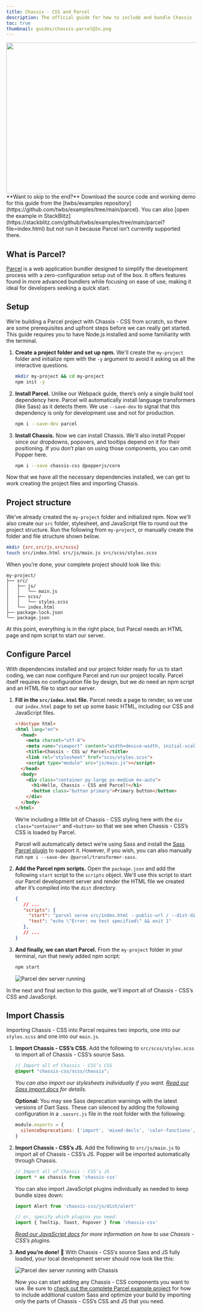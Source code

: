 ```yaml
---
title: Chassis - CSS and Parcel
description: The official guide for how to include and bundle Chassis - CSS’s CSS and JavaScript in your project using Parcel.
toc: true
thumbnail: guides/chassis-parcel@2x.png
---
```


<img class="d-block mx-auto mb-large image-fluid rounded-3" srcset="/docs/[[config:docs_version]]/assets/img/guides/chassis-parcel.png, /docs/[[config:docs_version]]/assets/img/guides/chassis-parcel@2x.png 2x" src="/docs/[[config:docs_version]]/assets/img/guides/chassis-parcel.png" width="800" height="400" alt=""/>

<Callout>
**Want to skip to the end?** Download the source code and working demo for this guide from the [twbs/examples repository](https://github.com/twbs/examples/tree/main/parcel). You can also [open the example in StackBlitz](https://stackblitz.com/github/twbs/examples/tree/main/parcel?file=index.html) but not run it because Parcel isn’t currently supported there.
</Callout>

## What is Parcel?

[Parcel](https://parceljs.org/) is a web application bundler designed to simplify the development process with a zero-configuration setup out of the box. It offers features found in more advanced bundlers while focusing on ease of use, making it ideal for developers seeking a quick start.

## Setup

We’re building a Parcel project with Chassis - CSS from scratch, so there are some prerequisites and upfront steps before we can really get started. This guide requires you to have Node.js installed and some familiarity with the terminal.

1. **Create a project folder and set up npm.** We'll create the `my-project` folder and initialize npm with the `-y` argument to avoid it asking us all the interactive questions.

   ```sh
   mkdir my-project && cd my-project
   npm init -y
   ```

2. **Install Parcel.** Unlike our Webpack guide, there’s only a single build tool dependency here. Parcel will automatically install language transformers (like Sass) as it detects them. We use `--save-dev` to signal that this dependency is only for development use and not for production.

   ```sh
   npm i --save-dev parcel
   ```

3. **Install Chassis.** Now we can install Chassis. We'll also install Popper since our dropdowns, popovers, and tooltips depend on it for their positioning. If you don’t plan on using those components, you can omit Popper here.

   ```sh
   npm i --save chassis-css @popperjs/core
   ```

Now that we have all the necessary dependencies installed, we can get to work creating the project files and importing Chassis.

## Project structure

We’ve already created the `my-project` folder and initialized npm. Now we'll also create our `src` folder, stylesheet, and JavaScript file to round out the project structure. Run the following from `my-project`, or manually create the folder and file structure shown below.

```sh
mkdir {src,src/js,src/scss}
touch src/index.html src/js/main.js src/scss/styles.scss
```

When you’re done, your complete project should look like this:

```text
my-project/
├── src/
│   ├── js/
│   │   └── main.js
│   ├── scss/
│   │   └── styles.scss
│   └── index.html
├── package-lock.json
└── package.json
```

At this point, everything is in the right place, but Parcel needs an HTML page and npm script to start our server.

## Configure Parcel

With dependencies installed and our project folder ready for us to start coding, we can now configure Parcel and run our project locally. Parcel itself requires no configuration file by design, but we do need an npm script and an HTML file to start our server.

1. **Fill in the `src/index.html` file.** Parcel needs a page to render, so we use our `index.html` page to set up some basic HTML, including our CSS and JavaScript files.

   ```html
   <!doctype html>
   <html lang="en">
     <head>
       <meta charset="utf-8">
       <meta name="viewport" content="width=device-width, initial-scale=1">
       <title>Chassis - CSS w/ Parcel</title>
       <link rel="stylesheet" href="scss/styles.scss">
       <script type="module" src="js/main.js"></script>
     </head>
     <body>
       <div class="container py-large px-medium mx-auto">
         <h1>Hello, Chassis - CSS and Parcel!</h1>
         <button class="button primary">Primary button</button>
       </div>
     </body>
   </html>
   ```

   We’re including a little bit of Chassis - CSS styling here with the `div class="container"` and `<button>` so that we see when Chassis - CSS’s CSS is loaded by Parcel.

   Parcel will automatically detect we’re using Sass and install the [Sass Parcel plugin](https://parceljs.org/languages/sass/) to support it. However, if you wish, you can also manually run `npm i --save-dev @parcel/transformer-sass`.

2. **Add the Parcel npm scripts.** Open the `package.json` and add the following `start` script to the `scripts` object. We'll use this script to start our Parcel development server and render the HTML file we created after it’s compiled into the `dist` directory.

   ```json
   {
      // ...
      "scripts": {
        "start": "parcel serve src/index.html --public-url / --dist-dir dist",
        "test": "echo \"Error: no test specified\" && exit 1"
      },
      // ...
   }
   ```

3. **And finally, we can start Parcel.** From the `my-project` folder in your terminal, run that newly added npm script:

   ```sh
   npm start
   ```

   <img class="image-fluid" src="/docs/[[config:docs_version]]/assets/img/guides/parcel-dev-server.png" alt="Parcel dev server running" />

In the next and final section to this guide, we'll import all of Chassis - CSS’s CSS and JavaScript.

## Import Chassis

Importing Chassis - CSS into Parcel requires two imports, one into our `styles.scss` and one into our `main.js`.

1. **Import Chassis - CSS’s CSS.** Add the following to `src/scss/styles.scss` to import all of Chassis - CSS’s source Sass.

   ```scss
   // Import all of Chassis - CSS’s CSS
   @import "chassis-css/scss/chassis";
   ```

   *You can also import our stylesheets individually if you want. [Read our Sass import docs]([[docsref:/customize/sass#importing]]) for details.*

   **Optional:** You may see Sass deprecation warnings with the latest versions of Dart Sass. These can silenced by adding the following configuration in a `.sassrc.js` file in the root folder with the following:

   ```js
   module.exports = {
     silenceDeprecations: ['import', 'mixed-decls', 'color-functions', 'global-builtin']
   }
   ```

2. **Import Chassis - CSS’s JS.** Add the following to `src/js/main.js` to import all of Chassis - CSS’s JS. Popper will be imported automatically through Chassis.

   ```js
   // Import all of Chassis - CSS’s JS
   import * as chassis from 'chassis-css'
   ```

   You can also import JavaScript plugins individually as needed to keep bundle sizes down:

   ```js
   import Alert from 'chassis-css/js/dist/alert'

   // or, specify which plugins you need:
   import { Tooltip, Toast, Popover } from 'chassis-css'
   ```

   *[Read our JavaScript docs]([[docsref:/getting-started/javascript/]]) for more information on how to use Chassis - CSS’s plugins.*

3. **And you’re done! 🎉** With Chassis - CSS’s source Sass and JS fully loaded, your local development server should now look like this:

   <img class="image-fluid" src="/docs/[[config:docs_version]]/assets/img/guides/parcel-dev-server-chassis.png" alt="Parcel dev server running with Chassis" />

   Now you can start adding any Chassis - CSS components you want to use. Be sure to [check out the complete Parcel example project](https://github.com/twbs/examples/tree/main/parcel) for how to include additional custom Sass and optimize your build by importing only the parts of Chassis - CSS’s CSS and JS that you need.

<GuideFooter />
